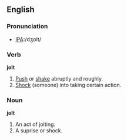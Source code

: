 ==English==

===Pronunciation===
*[[w:International Phonetic Alphabet|IPA]]:/dʒɒlt/

===Verb===
'''jolt'''
# [[Push]] or [[shake]] abruptly and roughly.
# [[Shock]] (someone) into taking certain action.

===Noun===
'''jolt'''
# An act of jolting.
# A suprise or shock.